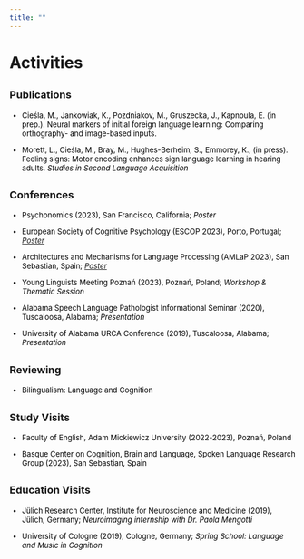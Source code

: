 ```yaml
---
title: ""
---
```


# Activities

## <font size = "4">Publications</font>

<font size = "2" font color=black>

-   Cieśla, M., Jankowiak, K., Pozdniakov, M., Gruszecka, J., Kapnoula, E. (in prep.). Neural markers of initial foreign language learning: Comparing orthography- and image-based inputs.

-   Morett, L., Cieśla, M., Bray, M., Hughes-Berheim, S., Emmorey, K., (in press). Feeling signs: Motor encoding enhances sign language learning in hearing adults. *Studies in Second Language Acquisition*

</font>

## <font size = "4">Conferences</font>

<font size = "2" font color = "black">

-   Psychonomics (2023), San Francisco, California; *Poster*

-   European Society of Cognitive Psychology (ESCOP 2023), Porto, Portugal; <a href = "https://www.researchgate.net/publication/374551543_Comparing_L2_Word_Learning_Using_Orthographic_vs_Image_Referents" target = "_blank">*Poster*</a>

-   Architectures and Mechanisms for Language Processing (AMLaP 2023), San Sebastian, Spain; <a href = "https://www.researchgate.net/publication/374551543_Comparing_L2_Word_Learning_Using_Orthographic_vs_Image_Referents" target = "_blank">*Poster*</a>

-   Young Linguists Meeting Poznań (2023), Poznań, Poland; *Workshop & Thematic Session*

-   Alabama Speech Language Pathologist Informational Seminar (2020), Tuscaloosa, Alabama; *Presentation*

-   University of Alabama URCA Conference (2019), Tuscaloosa, Alabama; *Presentation*

</font>

## <font size = "4">Reviewing</font>

<font size = "2" font color = "black">

-   Bilingualism: Language and Cognition

</font>

## <font size = "4">Study Visits</font>

<font size = "2" font color = "black">

-   Faculty of English, Adam Mickiewicz University (2022-2023), Poznań, Poland

-   Basque Center on Cognition, Brain and Language, Spoken Language Research Group (2023), San Sebastian, Spain

</font>

## <font size = "4">Education Visits</font>

<font size="2" font color="black">

-   Jülich Research Center, Institute for Neuroscience and Medicine (2019), Jülich, Germany; *Neuroimaging internship with Dr. Paola Mengotti*

-   University of Cologne (2019), Cologne, Germany; *Spring School: Language and Music in Cognition*

</font>
